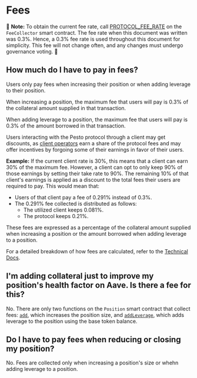 # Fees

🚨 **Note:** To obtain the current fee rate, call [PROTOCOL_FEE_RATE](/technical-docs/contracts/fee-collector.mdx#protocol_fee_rate) on the `FeeCollector` smart contract. The fee rate when this document was written was 0.3%. Hence, a 0.3% fee rate is used throughout this document for simplicity. This fee will not change often, and any changes must undergo governance voting. 🚨

## How much do I have to pay in fees?

Users only pay fees when increasing their position or when adding leverage to their position.

When increasing a position, the maximum fee that users will pay is 0.3% of the collateral amount supplied in that transaction.

When adding leverage to a position, the maximum fee that users will pay is 0.3% of the amount borrowed in that transaction.

Users interacting with the Pesto protocol through a client may get discounts, as [client operators](/references/glossary/mdx) earn a share of the protocol fees and may offer incentives by forgoing some of their earnings in favor of their users.

**Example:** If the current client rate is 30%, this means that a client can earn 30% of the maximum fee. However, a client can opt to only keep 90% of those earnings by setting their take rate to 90%. The remaining 10% of that client's earnings is applied as a discount to the total fees their users are required to pay. This would mean that:

-   Users of that client pay a fee of 0.291% instead of 0.3%.
-   The 0.291% fee collected is distributed as follows:
    -   The utilized client keeps 0.081%.
    -   The protocol keeps 0.21%.

These fees are expressed as a percentage of the collateral amount supplied when increasing a position or the amount borrowed when adding leverage to a position.

For a detailed breakdown of how fees are calculated, refer to the [Technical Docs](/technical-docs/fees).

## I'm adding collateral just to improve my position's health factor on Aave. Is there a fee for this?

No. There are only two functions on the `Position` smart contract that collect fees: [`add`](/technical-docs/contracts/position.md#add), which increases the position size, and [`addLeverage`](../technical-docs/contracts/position.md#addleverage), which adds leverage to the position using the base token balance.

## Do I have to pay fees when reducing or closing my position?

No. Fees are collected only when increasing a position's size or whehn adding leverage to a position.

